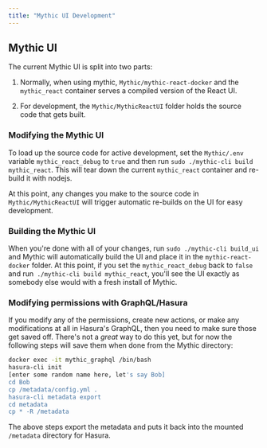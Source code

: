 ```yaml
---
title: "Mythic UI Development"
---
```


## Mythic UI

The current Mythic UI is split into two parts:

1. Normally, when using mythic, `Mythic/mythic-react-docker` and the `mythic_react` container serves a compiled version of the React UI.

2. For development, the `Mythic/MythicReactUI` folder holds the source code that gets built.

### Modifying the Mythic UI

To load up the source code for active development, set the `Mythic/.env` variable `mythic_react_debug` to `true` and then run `sudo ./mythic-cli build mythic_react`. This will tear down the current `mythic_react` container and re-build it with nodejs.

At this point, any changes you make to the source code in `Mythic/MythicReactUI` will trigger automatic re-builds on the UI for easy development.

### Building the Mythic UI

When you're done with all of your changes, run `sudo ./mythic-cli build_ui` and Mythic will automatically build the UI and place it in the `mythic-react-docker` folder. At this point, if you set the `mythic_react_debug` back to `false` and run` ./mythic-cli build mythic_react`, you'll see the UI exactly as somebody else would with a fresh install of Mythic.

### Modifying permissions with GraphQL/Hasura

If you modify any of the permissions, create new actions, or make any modifications at all in Hasura's GraphQL, then you need to make sure those get saved off. There's not a *great* way to do this yet, but for now the following steps will save them when done from the Mythic directory:

```bash
docker exec -it mythic_graphql /bin/bash
hasura-cli init
[enter some random name here, let's say Bob]
cd Bob
cp /metadata/config.yml .
hasura-cli metadata export
cd metadata
cp * -R /metadata
```

The above steps export the metadata and puts it back into the mounted `/metadata` directory for Hasura.
